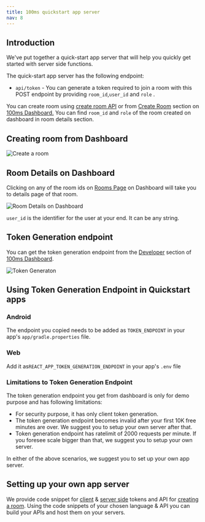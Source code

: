 ```yaml
---
title: 100ms quickstart app server
nav: 8
---
```


## Introduction

We've put together a quick-start app server that will help you quickly get started with server side functions.

The quick-start app server has the following endpoint:

-   `api/token` - You can generate a token required to join a room with this POST endpoint by providing `room_id`,`user_id` and `role` .

You can create room using [create room API](/v2/server-side/Create-room) or from [Create Room](https://dashboard.100ms.live/create-room) section on [100ms Dashboard.](https://dashboard.100ms.live) You can find `room_id` and `role` of the room created on dashboard in room details section.

## Creating room from Dashboard

<Image width={2168} height={1212} alt="Create a room" src="/docs/v2/create-a-room.png" />

## Room Details on Dashboard

Clicking on any of the room ids on [Rooms Page](https://dashboard.100ms.live/rooms) on Dashboard will take you to details page of that room.

<Image width={2732} height={588} alt="Room Details on Dashboard" src="/docs/v2/room-detail.png" />

`user_id` is the identifier for the user at your end. It can be any string.

## Token Generation endpoint

You can get the token generation endpoint from the [Developer](https://dashboard.100ms.live/developer) section of [100ms Dashboard](https://dashboard.100ms.live/).

<Image width={2670} height={772} alt="Token Generaton" src="/docs/v2/token-gen.png" />

## Using Token Generation Endpoint in Quickstart apps

### Android

The endpoint you copied needs to be added as `TOKEN_ENDPOINT` in your app's `app/gradle.properties` file.

### Web

Add it as`REACT_APP_TOKEN_GENERATION_ENDPOINT` in your app's `.env` file

### Limitations to Token Generation Endpoint

The token generation endpoint you get from dashboard is only for demo purpose and has following limitations:

-   For security purpose, it has only client token generation.
-   The token generation endpoint becomes invalid after your first 10K free minutes are over. We suggest you to setup your own server after that.
-   Token generation endpoint has ratelimit of 2000 requests per minute. If you foresee scale bigger than that, we suggest you to setup your own server.

In either of the above scenarios, we suggest you to set up your own app server.

## Setting up your own app server

We provide code snippet for [client](/v2/server-side/Generate-client-side-token) & [server side](/v2/server-side/Generate-server-side-token) tokens and API for [creating a room](/v2/server-side/Create-room). Using the code snippets of your chosen language & API you can build your APIs and host them on your servers.
